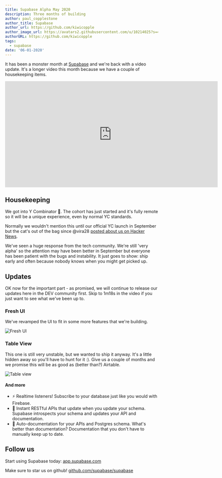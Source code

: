 ```yaml
---
title: Supabase Alpha May 2020
description: Three months of building
author: paul_copplestone
author_title: Supabase
author_url: https://github.com/kiwicopple
author_image_url: https://avatars2.githubusercontent.com/u/10214025?s=400&u=c6775be2ae667e2acae3ccd347fed62bb3f5b3e7&v=4
authorURL: https://github.com/kiwicopple
tags:
  - supabase
date: '06-01-2020'
---
```


It has been a monster month at [Supabase](/) and we're back with a video update. It's a longer video this month because we have a couple of housekeeping items.

<iframe
  className="w-full"
  width="700"
  height="350"
  src="https://www.youtube-nocookie.com/embed/e4qXmcEFaUs"
  frameBorder="0"
  allow="accelerometer; autoplay; encrypted-media; gyroscope; picture-in-picture"
  allowfullscreen
></iframe>

## Housekeeping

We got into Y Combinator :tada:. The cohort has just started and it's fully remote so it will be a unique experience, even by normal YC standards.

Normally we wouldn't mention this until our official YC launch in September but the cat's out of the bag since @vira28 [posted about us on Hacker News](https://news.ycombinator.com/item?id=23319901).

We've seen a huge response from the tech community. We're still 'very alpha' so the attention may have been better in September but everyone has been patient with the bugs and instability. It just goes to show: ship early and often because nobody knows when you might get picked up.

## Updates

OK now for the important part - as promised, we will continue to release our updates here in the DEV community first. Skip to 1m18s in the video if you just want to see what we've been up to.

### Fresh UI

We've revamped the UI to fit in some more features that we're building.

![Fresh UI](/images/blog/2020/jzzm7u56ns6ega9uyc4j.png)

### Table View

This one is still very unstable, but we wanted to ship it anyway. It's a little hidden away so you'll have to hunt for it :). Give us a couple of months and we promise this will be as good as (better than?) Airtable.

![Table view](/images/blog/2020/jalcaoz4lsp2b6wegah5.png)

#### And more

- ⚡ Realtime listeners! Subscribe to your database just like you would with Firebase.
- 🤖 Instant RESTful APIs that update when you update your schema. Supabase introspects your schema and updates your API and documentation.
- 📓 Auto-documentation for your APIs and Postgres schema. What's better than documentation? Documentation that you don't have to manually keep up to date.

## Follow us

Start using Supabase today: [app.supabase.com](https://app.supabase.com)

Make sure to star us on github! [github.com/supabase/supabase](https://github.com/supabase/supabase)
